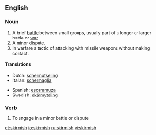 ==English==
===Noun===
{{en-noun|es}}

#A brief [[battle]] between small groups, usually part of a longer or larger battle or [[war]].
#A minor dispute.
#In warfare a tactic of attacking with missile weapons without making contact.

====Translations====
{{top}}
*Dutch: [[schermutseling]] {{f}}
*Italian: [[schermaglia]] {{f}}
{{mid}}
*Spanish: [[escaramuza]] {{f}}
*Swedish: [[skärmytsling]] {{c}}
{{bottom}}

===Verb===
{{en-verb|skirmish|es}}

#To engage in a minor battle or dispute

[[et:skirmish]]
[[io:skirmish]]
[[ru:skirmish]]
[[vi:skirmish]]